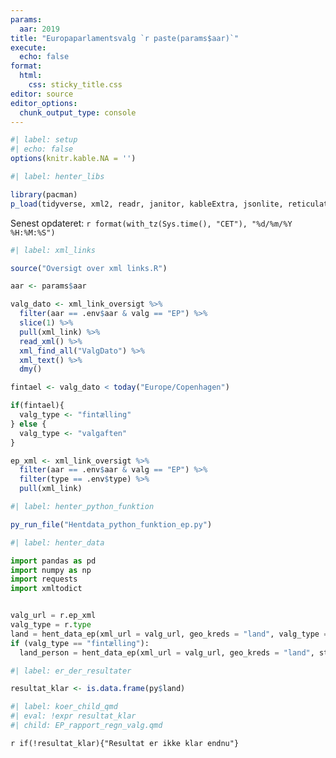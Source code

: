 ```yaml
---
params:
  aar: 2019
title: "Europaparlamentsvalg `r paste(params$aar)`"
execute: 
  echo: false
format: 
  html: 
    css: sticky_title.css
editor: source
editor_options: 
  chunk_output_type: console
---
```


```r
#| label: setup
#| echo: false
options(knitr.kable.NA = '')
```

```r
#| label: henter_libs

library(pacman)
p_load(tidyverse, xml2, readr, janitor, kableExtra, jsonlite, reticulate)

```

Senest opdateret: `r format(with_tz(Sys.time(), "CET"), "%d/%m/%Y %H:%M:%S")`

```r
#| label: xml_links

source("Oversigt over xml links.R")

aar <- params$aar

valg_dato <- xml_link_oversigt %>% 
  filter(aar == .env$aar & valg == "EP") %>% 
  slice(1) %>% 
  pull(xml_link) %>% 
  read_xml() %>% 
  xml_find_all("ValgDato") %>% 
  xml_text() %>% 
  dmy()

fintael <- valg_dato < today("Europe/Copenhagen")

if(fintael){
  valg_type <- "fintælling"
} else {
  valg_type <- "valgaften"
}

ep_xml <- xml_link_oversigt %>% 
  filter(aar == .env$aar & valg == "EP") %>% 
  filter(type == .env$type) %>% 
  pull(xml_link)


```


```r
#| label: henter_python_funktion

py_run_file("Hentdata_python_funktion_ep.py")

```

```python
#| label: henter_data

import pandas as pd
import numpy as np
import requests
import xmltodict


valg_url = r.ep_xml
valg_type = r.type
land = hent_data_ep(xml_url = valg_url, geo_kreds = "land", valg_type = valg_type)
if (valg_type == "fintælling"):
  land_person = hent_data_ep(xml_url = valg_url, geo_kreds = "land", stemmer = "person")


```

```r
#| label: er_der_resultater

resultat_klar <- is.data.frame(py$land)

```


```r
#| label: koer_child_qmd
#| eval: !expr resultat_klar
#| child: EP_rapport_regn_valg.qmd


```

`r if(!resultat_klar){"Resultat er ikke klar endnu"}`


